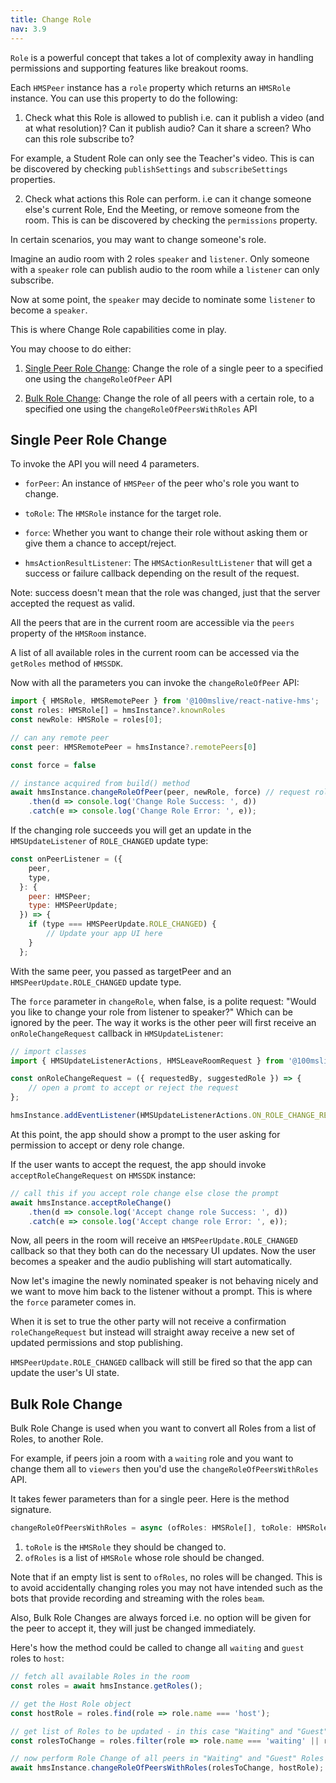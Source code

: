```yaml
---
title: Change Role
nav: 3.9
---
```


`Role` is a powerful concept that takes a lot of complexity away in handling permissions and supporting features like breakout rooms. 

Each `HMSPeer` instance has a `role` property which returns an `HMSRole` instance. You can use this property to do the following:

1. Check what this Role is allowed to publish i.e. can it publish a video (and at what resolution)? Can it publish audio? Can it share a screen? Who can this role subscribe to? 


For example, a Student Role can only see the Teacher's video. This is can be discovered by checking `publishSettings` and `subscribeSettings` properties.


2. Check what actions this Role can perform. i.e can it change someone else's current Role, End the Meeting, or remove someone from the room. This is can be discovered by checking the `permissions` property.


In certain scenarios, you may want to change someone's role.

Imagine an audio room with 2 roles `speaker` and `listener`. Only someone with a `speaker` role can publish audio to the room while a `listener` can only subscribe.

Now at some point, the `speaker` may decide to nominate some `listener` to become a `speaker`. 

This is where Change Role capabilities come in play.


You may choose to do either:

1. [Single Peer Role Change](#single-peer-role-change): Change the role of a single peer to a specified one using the `changeRoleOfPeer` API


2. [Bulk Role Change](#bulk-role-change): Change the role of all peers with a certain role, to a specified one using the `changeRoleOfPeersWithRoles` API


## Single Peer Role Change

To invoke the API you will need 4 parameters.

-   `forPeer`: An instance of `HMSPeer` of the peer who's role you want to change.

-   `toRole`: The `HMSRole` instance for the target role.

-   `force`: Whether you want to change their role without asking them or give them a chance to accept/reject.

-   `hmsActionResultListener`: The `HMSActionResultListener` that will get a success or failure callback depending on the result of the request.

Note: success doesn't mean that the role was changed, just that the server accepted the request as valid.



All the peers that are in the current room are accessible via the `peers` property of the `HMSRoom` instance. 


A list of all available roles in the current room can be accessed via the `getRoles` method of `HMSSDK`.


Now with all the parameters you can invoke the `changeRoleOfPeer` API:

```js
import { HMSRole, HMSRemotePeer } from '@100mslive/react-native-hms';
const roles: HMSRole[] = hmsInstance?.knownRoles
const newRole: HMSRole = roles[0];

// can any remote peer
const peer: HMSRemotePeer = hmsInstance?.remotePeers[0] 

const force = false

// instance acquired from build() method
await hmsInstance.changeRoleOfPeer(peer, newRole, force) // request role change, not forced
    .then(d => console.log('Change Role Success: ', d))
    .catch(e => console.log('Change Role Error: ', e));
```

If the changing role succeeds you will get an update in the `HMSUpdateListener` of `ROLE_CHANGED` update type:

```js
const onPeerListener = ({
    peer,
    type,
  }: {
    peer: HMSPeer;
    type: HMSPeerUpdate;
  }) => {
    if (type === HMSPeerUpdate.ROLE_CHANGED) {
        // Update your app UI here
    }
  };
```

With the same peer, you passed as targetPeer and an `HMSPeerUpdate.ROLE_CHANGED` update type.

The `force` parameter in `changeRole`, when false, is a polite request: "Would you like to change your role from listener to speaker?" Which can be ignored by the peer. The way it works is the other peer will first receive an `onRoleChangeRequest` callback in `HMSUpdateListener`:


```js
// import classes
import { HMSUpdateListenerActions, HMSLeaveRoomRequest } from '@100mslive/react-native-hms';

const onRoleChangeRequest = ({ requestedBy, suggestedRole }) => {
    // open a promt to accept or reject the request
};

hmsInstance.addEventListener(HMSUpdateListenerActions.ON_ROLE_CHANGE_REQUEST, onRoleChangeRequest);
```

At this point, the app should show a prompt to the user asking for permission to accept or deny role change. 


If the user wants to accept the request, the app should invoke `acceptRoleChangeRequest` on `HMSSDK` instance:

```js
// call this if you accept role change else close the prompt
await hmsInstance.acceptRoleChange()
    .then(d => console.log('Accept change role Success: ', d))
    .catch(e => console.log('Accept change role Error: ', e));
```


Now, all peers in the room will receive an `HMSPeerUpdate.ROLE_CHANGED` callback so that they both can do the necessary UI updates. Now the user becomes a speaker and the audio publishing will start automatically.

Now let's imagine the newly nominated speaker is not behaving nicely and we want to move him back to the listener without a prompt. This is where the `force` parameter comes in.


When it is set to true the other party will not receive a confirmation `roleChangeRequest` but instead will straight away receive a new set of updated permissions and stop publishing. 


`HMSPeerUpdate.ROLE_CHANGED` callback will still be fired so that the app can update the user's UI state.




## Bulk Role Change


Bulk Role Change is used when you want to convert all Roles from a list of Roles, to another Role.


For example, if peers join a room with a `waiting` role and you want to change them all to `viewers` then you'd use the `changeRoleOfPeersWithRoles` API.

It takes fewer parameters than for a single peer. Here is the method signature.

```js
changeRoleOfPeersWithRoles = async (ofRoles: HMSRole[], toRole: HMSRole) => { ... };
```

1. `toRole` is the `HMSRole` they should be changed to.
2. `ofRoles` is a list of `HMSRole` whose role should be changed.


Note that if an empty list is sent to `ofRoles`, no roles will be changed. This is to avoid accidentally changing roles you may not have intended such as the bots that provide recording and streaming with the roles `beam`.

Also, Bulk Role Changes are always forced i.e. no option will be given for the peer to accept it, they will just be changed immediately.


Here's how the method could be called to change all `waiting` and `guest` roles to `host`:

```js
// fetch all available Roles in the room
const roles = await hmsInstance.getRoles();

// get the Host Role object
const hostRole = roles.find(role => role.name === 'host');

// get list of Roles to be updated - in this case "Waiting" and "Guest" Roles
const rolesToChange = roles.filter(role => role.name === 'waiting' || role.name === 'guest');

// now perform Role Change of all peers in "Waiting" and "Guest" Roles to the "Host" Role
await hmsInstance.changeRoleOfPeersWithRoles(rolesToChange, hostRole);
```
